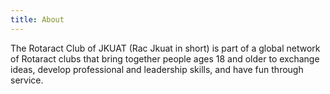 ```yaml
---
title: About
---
```


The Rotaract Club of JKUAT (Rac Jkuat in short) is part of a global network of
Rotaract clubs that bring together people ages 18 and older to exchange ideas, develop
professional and leadership skills, and have fun through service.
